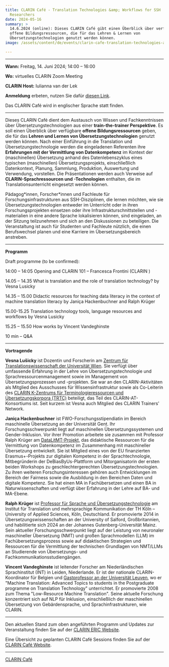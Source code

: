 ```yaml
---
title: CLARIN Café - Translation Technologies &amp; Workflows for SSH
  Researchers
date: 2024-05-16
summary: >
  14.6.2024 (online): Dieses CLARIN Café gibt einen Überblick über verfügbare
  offene Bildungsressourcen, die für das Lehren & Lernen von
  Übersetzungstechnologien genutzt werden können.
image: /assets/content/de/events/clarin-cafe-translation-technologies-and-workflows-for-ssh-researchers/image.png

---
```


***

**Wann:** Freitag, 14. Juni 2024; 14:00 – 16:00

**Wo:** virtuelles CLARIN Zoom Meeting

**CLARIN Host:** Iulianna van der Lek

**Anmeldung** erbeten, nutzen Sie dafür [diesen Link](https://docs.google.com/forms/d/e/1FAIpQLSdUlSkBAypbRtvfACFtfoGWeedVFMdokuAFRuq-Wf25gSjsPQ/viewform).

Das CLARIN Café wird in englischer Sprache statt finden.

***

Dieses CLARIN Café dient dem Austausch von Wissen und Fachkenntnissen über Übersetzungstechnologien aus einer **train-the-trainer Perspektive**. Es soll einen Überblick über verfügbare **offene Bildungsressourcen** geben, die für das **Lehren und Lernen von Übersetzungstechnologien** genutzt werden können. Nach einer Einführung in die Translation und Übersetzungstechnologie werden die eingeladenen Referenten ihre **Erfahrungen mit der Vermittlung von Datenkompetenz** im Kontext der (maschinellen) Übersetzung anhand des Datenlebenszyklus eines typischen (maschinellen) Übersetzungsprojekts, einschließlich Datenkontext, Planung, Sammlung, Produktion, Auswertung und Verwendung, vorstellen. Die Präsentationen werden auch Verweise auf **CLARIN-Sprachressourcen und -Technologien** enthalten, die im Translationsunterricht eingesetzt werden können.

Pädagog\*innen, Forscher\*innen und Fachleute für Forschungsinfrastrukturen aus SSH-Disziplinen, die lernen möchten, wie sie Übersetzungstechnologien entweder im Unterricht oder in ihren Forschungsprojekten einsetzen oder ihre Infrastrukturschnittstellen und -materialien in eine andere Sprache lokalisieren können, sind eingeladen, an der Sitzung teilzunehmen und sich an den Diskussionen zu beteiligen. Die Veranstaltung ist auch für Studenten und Fachleute nützlich, die einen Berufswechsel planen und eine Karriere im Übersetzungsbereich anstreben.

***

**Programm**

Draft programme (to be confirmed):

14:00 – 14:05 Opening and CLARIN 101 – Francesca Frontini (CLARIN [](https://research-and-innovation.ec.europa.eu/strategy/strategy-2020-2024/our-digital-future/european-research-infrastructures/eric_en))

14.05 – 14.35 What is translation and the role of translation technology? by Vesna Lusicky

14.35 – 15.00 Didactic resources for teaching data literacy in the context of machine translation literacy by Janiça Hackenbuchner and Ralph Krüger

15.00-15.25 Translation technology tools, language resources and workflows by Vesna Lusicky

15.25 – 15.50 How works by Vincent Vandeghinste

10 min – Q\&A

***

**Vortragende**

**Vesna Lušicky** ist Dozentin und Forscherin am [Zentrum für Translationswissenschaft der Universität Wien](https://transvienna.univie.ac.at/). Sie verfügt über umfassende Erfahrung in der Lehre von Übersetzungstechnologie und Sprachressourcenmanagement sowie im Management von Übersetzungsprozessen und -projekten. Sie war an den CLARIN-Aktivitäten als Mitglied des Ausschusses für Wissensinfrastruktur sowie als Co-Leiterin des [CLARIN K-Zentrums für Terminologieressourcen und Übersetzungskorpora (TRTC)](https://trtc.univie.ac.at/) beteiligt, das Teil des CLARIN-AT-Konsortiums ist. Seit kurzem ist Vesna auch Mitglied des CLARIN Trainers' Network.

**Janiça Hackenbuchner** ist FWO-Forschungsstipendiatin im Bereich maschinelle Übersetzung an der Universität Gent. Ihr Forschungsschwerpunkt liegt auf maschinellen Übersetzungssystemen und Gender-Inklusion. Vor ihrer Promotion arbeitete sie zusammen mit Professor Ralph Krüger am [DataLitMT-Projekt](https://itmk.github.io/The-DataLitMT-Project/), das didaktische Ressourcen für die Vermittlung von Datenkompetenz im Zusammenhang mit maschineller Übersetzung entwickelt. Sie ist Mitglied eines von der EU finanzierten Erasmus+-Projekts zur digitalen Kompetenz in der Sprachtechnologie, Mitbegründerin der DeBiasByUs-Plattform und Mitorganisatorin der ersten beiden Workshops zu geschlechtergerechten Übersetzungstechnologien. Zu ihren weiteren Forschungsinteressen gehören auch Entwicklungen im Bereich der Fairness sowie die Ausbildung in den Bereichen Daten und digitale Kompetenz. Sie hat einen MA in Fachübersetzen und einen BA in Naturwissenschaften und verfügt über Erfahrung in der Lehre auf BA- und MA-Ebene.

**Ralph Krüger** ist [Professor für Sprache und Übersetzungstechnologie](https://www.th-koeln.de/en/person/ralph.krueger/) am Institut für Translation und mehrsprachige Kommunikation der TH Köln – University of Applied Sciences, Köln, Deutschland. Er promovierte 2014 in Übersetzungswissenschaften an der University of Salford, Großbritannien, und habilitierte sich 2024 an der Johannes Gutenberg-Universität Mainz. Sein aktueller Forschungsschwerpunkt liegt auf der Leistung von neuronaler maschineller Übersetzung (NMT) und großen Sprachmodellen (LLM) im Fachübersetzungsprozess sowie auf didaktischen Strategien und Ressourcen für die Vermittlung der technischen Grundlagen von NMT/LLMs an Studierende von Übersetzungs- und Fachkommunikationsstudiengängen.

**Vincent Vandeghinste** ist leitender Forscher am Niederländischen Sprachinstitut (INT) in Leiden, Niederlande. Er ist der nationale CLARIN-Koordinator für Belgien und [Gastprofessor an der Universität Leuven](https://www.kuleuven.be/wieiswie/en/person/00035370), wo er "Machine Translation: Advanced Topics to students in the Postgraduate programme on Translation Technology" unterrichtet. Er promovierte 2008 zum Thema "Low-Resource Machine Translation". Seine aktuelle Forschung konzentriert sich auf NLP für Inklusion, einschließlich der maschinellen Übersetzung von Gebärdensprache, und Sprachinfrastrukturen, wie CLARIN.

***

Den aktuellen Stand zum oben angeführten Programm und Updates zur Veranstaltung finden Sie auf der [CLARIN ERIC Website](https://www.clarin.eu/event/2024/clarin-cafe-translation-technologies-workflows-ssh-researchers).

Eine Übersicht zu geplanten CLARIN Café Sessions finden Sie auf der [CLARIN Café Website](https://www.clarin.eu/content/clarin-cafe).

***

[CLARIN Café](https://www.clarin.eu/content/clarin-cafe)
